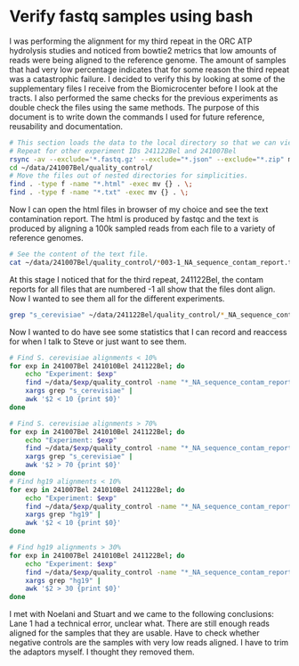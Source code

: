 # Verify fastq samples using bash
I was performing the alignment for my third repeat in the ORC ATP hydrolysis studies and noticed from bowtie2 metrics that low amounts of reads were being aligned to the reference genome. The amount of samples that had very low percentage indicates that for some reason the third repeat was a catastrophic failure.
I decided to verify this by looking at some of the supplementary files I receive from the Biomicrocenter before I look at the tracts. I also performed the same checks for the previous experiments as double check the files using the same methods.
The purpose of this document is to write down the commands I used for future reference, reusability and documentation.

```bash
# This section loads the data to the local directory so that we can view the html file.
# Repeat for other experiment IDs 241122Bel and 241007Bel
rsync -av --exclude='*.fastq.gz' --exclude="*.json" --exclude="*.zip" myusername@luria.mit.edu:/net/bmc-pub17/data/bmc/public/Bell/241010Bel ~/data/241010Bel/quality_control
cd ~/data/241007Bel/quality_control/
# Move the files out of nested directories for simplicities.
find . -type f -name "*.html" -exec mv {} . \;
find . -type f -name "*.txt" -exec mv {} . \;
```

Now I can open the html files in browser of my choice and see the text contamination report. The html is produced by fastqc and the text is produced by aligning a 100k sampled reads from each file to a variety of reference genomes.


```bash
# See the content of the text file.
cat ~/data/241007Bel/quality_control/*003-1_NA_sequence_contam_report.txt
```
At this stage I noticed that for the third repeat, 241122Bel, the contam reports for all files that are numbered -1 all show that the files dont align. Now I wanted to see them all for the different experiments.

```bash
grep "s_cerevisiae" ~/data/241122Bel/quality_control/*_NA_sequence_contam_report.txt
```

Now I wanted to do have see some statistics that I can record and reaccess for when I talk to Steve or just want to see them.

```bash
# Find S. cerevisiae alignments < 10%
for exp in 241007Bel 241010Bel 241122Bel; do
    echo "Experiment: $exp"
    find ~/data/$exp/quality_control -name "*_NA_sequence_contam_report.txt" | 
    xargs grep "s_cerevisiae" | 
    awk '$2 < 10 {print $0}'
done

# Find S. cerevisiae alignments > 70%
for exp in 241007Bel 241010Bel 241122Bel; do
    echo "Experiment: $exp"
    find ~/data/$exp/quality_control -name "*_NA_sequence_contam_report.txt" | 
    xargs grep "s_cerevisiae" | 
    awk '$2 > 70 {print $0}'
done
# Find hg19 alignments < 10%
for exp in 241007Bel 241010Bel 241122Bel; do
    echo "Experiment: $exp"
    find ~/data/$exp/quality_control -name "*_NA_sequence_contam_report.txt" | 
    xargs grep "hg19" | 
    awk '$2 < 10 {print $0}'
done

# Find hg19 alignments > 30%
for exp in 241007Bel 241010Bel 241122Bel; do
    echo "Experiment: $exp"
    find ~/data/$exp/quality_control -name "*_NA_sequence_contam_report.txt" | 
    xargs grep "hg19" | 
    awk '$2 > 30 {print $0}'
done

```

I met with Noelani and Stuart and we came to the following conclusions:
Lane 1 had a technical error, unclear what.
There are still enough reads aligned for the samples that they are usable. Have to check whether negative controls are the samples with very low reads aligned.
I have to trim the adaptors myself. I thought they removed them.


